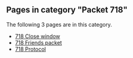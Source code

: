 <!-- DO NOT EDIT BELOW THIS LINE, OR CHANGE THIS COMMENT, CODE AUTOMATICALLY GENERATED BY category.sh -->
== '''Pages in category "Packet 718"''' ==
The following 3 pages are in this category.
* [[718 Close window]]
* [[718 Friends packet]]
* [[718 Protocol]]
